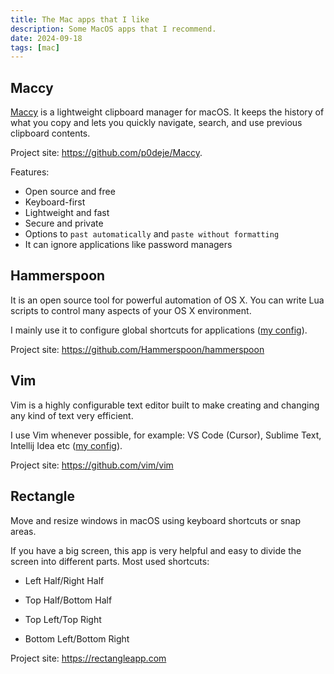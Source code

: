 ```yaml
---
title: The Mac apps that I like
description: Some MacOS apps that I recommend.
date: 2024-09-18
tags: [mac]
---
```


## Maccy

[Maccy](https://github.com/p0deje/Maccy) is a lightweight clipboard manager for macOS. It keeps the history of what you copy and lets you quickly navigate, search, and use previous clipboard contents.

Project site: https://github.com/p0deje/Maccy.

Features:
- Open source and free
- Keyboard-first
- Lightweight and fast
- Secure and private
- Options to `past automatically` and `paste without formatting`
- It can ignore applications like password managers

## Hammerspoon

It is an open source tool for powerful automation of OS X. You can write Lua scripts to control many aspects of your OS X environment. 

I mainly use it to configure global shortcuts for applications ([my config](https://github.com/nkcoder/dotfiles/tree/main/.hammerspoon)).

Project site: https://github.com/Hammerspoon/hammerspoon

## Vim

Vim is a highly configurable text editor built to make creating and changing any kind of text very efficient. 

I use Vim whenever possible, for example: VS Code (Cursor), Sublime Text, Intellij Idea etc ([my config](https://github.com/nkcoder/dotfiles/blob/main/.vimrc)).

Project site: https://github.com/vim/vim

## Rectangle

Move and resize windows in macOS using keyboard shortcuts or snap areas. 

If you have a big screen, this app is very helpful and easy to divide the screen into different parts. Most used shortcuts:
- Left Half/Right Half
- Top Half/Bottom Half

- Top Left/Top Right
- Bottom Left/Bottom Right

Project site: https://rectangleapp.com